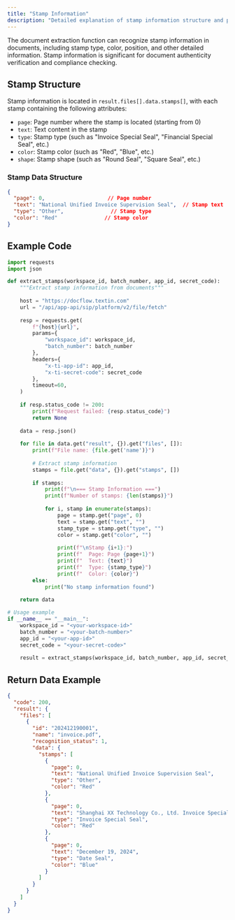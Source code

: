 ```yaml
---
title: "Stamp Information"
description: "Detailed explanation of stamp information structure and processing methods in document extraction"
---
```


The document extraction function can recognize stamp information in documents, including stamp type, color, position, and other detailed information. Stamp information is significant for document authenticity verification and compliance checking.

## Stamp Structure

Stamp information is located in `result.files[].data.stamps[]`, with each stamp containing the following attributes:

- `page`: Page number where the stamp is located (starting from 0)
- `text`: Text content in the stamp
- `type`: Stamp type (such as "Invoice Special Seal", "Financial Special Seal", etc.)
- `color`: Stamp color (such as "Red", "Blue", etc.)
- `shape`: Stamp shape (such as "Round Seal", "Square Seal", etc.)

### Stamp Data Structure

```json
{
  "page": 0,                    // Page number
  "text": "National Unified Invoice Supervision Seal",  // Stamp text
  "type": "Other",               // Stamp type
  "color": "Red"               // Stamp color
}
```


## Example Code

<CodeGroup>

```python Python icon=python expandable
import requests
import json

def extract_stamps(workspace_id, batch_number, app_id, secret_code):
    """Extract stamp information from documents"""
    
    host = "https://docflow.textin.com"
    url = "/api/app-api/sip/platform/v2/file/fetch"
    
    resp = requests.get(
        f"{host}{url}",
        params={
            "workspace_id": workspace_id, 
            "batch_number": batch_number
        },
        headers={
            "x-ti-app-id": app_id, 
            "x-ti-secret-code": secret_code
        },
        timeout=60,
    )
    
    if resp.status_code != 200:
        print(f"Request failed: {resp.status_code}")
        return None
    
    data = resp.json()
    
    for file in data.get("result", {}).get("files", []):
        print(f"File name: {file.get('name')}")
        
        # Extract stamp information
        stamps = file.get("data", {}).get("stamps", [])
        
        if stamps:
            print(f"\n=== Stamp Information ===")
            print(f"Number of stamps: {len(stamps)}")
            
            for i, stamp in enumerate(stamps):
                page = stamp.get("page", 0)
                text = stamp.get("text", "")
                stamp_type = stamp.get("type", "")
                color = stamp.get("color", "")
                
                print(f"\nStamp {i+1}:")
                print(f"  Page: Page {page+1}")
                print(f"  Text: {text}")
                print(f"  Type: {stamp_type}")
                print(f"  Color: {color}")
        else:
            print("No stamp information found")
    
    return data

# Usage example
if __name__ == "__main__":
    workspace_id = "<your-workspace-id>"
    batch_number = "<your-batch-number>"
    app_id = "<your-app-id>"
    secret_code = "<your-secret-code>"
    
    result = extract_stamps(workspace_id, batch_number, app_id, secret_code)
```

</CodeGroup>

## Return Data Example

```json expandable
{
  "code": 200,
  "result": {
    "files": [
      {
        "id": "202412190001",
        "name": "invoice.pdf",
        "recognition_status": 1,
        "data": {
          "stamps": [
            {
              "page": 0,
              "text": "National Unified Invoice Supervision Seal",
              "type": "Other",
              "color": "Red"
            },
            {
              "page": 0,
              "text": "Shanghai XX Technology Co., Ltd. Invoice Special Seal",
              "type": "Invoice Special Seal",
              "color": "Red"
            },
            {
              "page": 0,
              "text": "December 19, 2024",
              "type": "Date Seal",
              "color": "Blue"
            }
          ]
        }
      }
    ]
  }
}
```
